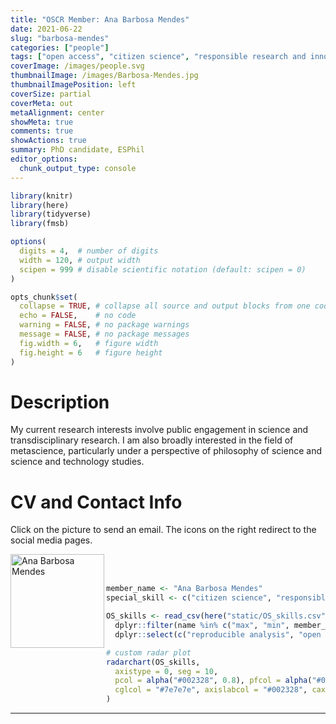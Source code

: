 ```yaml
---
title: "OSCR Member: Ana Barbosa Mendes"
date: 2021-06-22
slug: "barbosa-mendes"
categories: ["people"]
tags: ["open access", "citizen science", "responsible research and innovation", "school-esphil"] # top 3 categories + unique + school
coverImage: /images/people.svg
thumbnailImage: /images/Barbosa-Mendes.jpg
thumbnailImagePosition: left
coverSize: partial
coverMeta: out
metaAlignment: center
showMeta: true
comments: true
showActions: true
summary: PhD candidate, ESPhil
editor_options: 
  chunk_output_type: console
---
```


```r

library(knitr)
library(here)
library(tidyverse)
library(fmsb)

options(
  digits = 4,  # number of digits
  width = 120, # output width
  scipen = 999 # disable scientific notation (default: scipen = 0)
)

opts_chunk$set(
  collapse = TRUE, # collapse all source and output blocks from one code chunk into a single block
  echo = FALSE,    # no code
  warning = FALSE, # no package warnings
  message = FALSE, # no package messages
  fig.width = 6,   # figure width
  fig.height = 6   # figure height
)

```

# Description

My current research interests involve public engagement in science and transdisciplinary research. I am also broadly interested in the field of metascience, particularly under a perspective of philosophy of science and science and technology studies.

# CV and Contact Info

Click on the picture to send an email. The icons on the right redirect to the social media pages.

<!-- EMAIL -->
<p>
  <a href="mailto:barbosamendes@esphil.eur.nl">
  <img border="0" alt="Ana Barbosa Mendes" src="/images/Barbosa-Mendes.jpg" width="150" height="150" align="left">
  </a>
</p>

<!-- TWITTER -->
<p align="center">
  <a href="https://twitter.com/anabbmendes" class="fa fa-twitter fa-2x">
  </a>
</p>

<!-- ORCID -->
<p align="center">
  <a href="https://orcid.org/0000-0002-1205-1724" class="ai ai-orcid fa-2x" style="color:#000000;">
  </a>
</p>

<BR><BR>

<!-- # Expertise -->

```r

member_name <- "Ana Barbosa Mendes"
special_skill <- c("citizen science", "responsible research and innovation")

OS_skills <- read_csv(here("static/OS_skills.csv")) %>%
  dplyr::filter(name %in% c("max", "min", member_name)) %>%
  dplyr::select(c("reproducible analysis", "open source software", "data sharing", all_of(special_skill), "preregistration", "open access", "data management"))

# custom radar plot
radarchart(OS_skills,
  axistype = 0, seg = 10,
  pcol = alpha("#002328", 0.8), pfcol = alpha("#00B969", 0.6), plwd = 4, centerzero = TRUE, # polygon
  cglcol = "#7e7e7e", axislabcol = "#002328", caxislabels = seq(0, 10, 2), cglwd = 0.8 # grid
)

```

***


